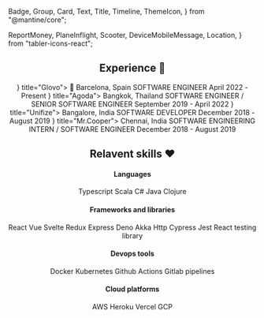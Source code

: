   Badge,
  Group,
  Card,
  Text,
  Title,
  Timeline,
  ThemeIcon,
} from "@mantine/core";

  ReportMoney,
  PlaneInflight,
  Scooter,
  DeviceMobileMessage,
  Location,
} from "tabler-icons-react";

<Header
  title="About Me"
  gradient={{ from: "white", to: "cyan", deg: 10 }}
  order={1}
/>

## Experience 🥷

<Timeline color="lime" active={0} bulletSize={30} lineWidth={1}>
  <Timeline.Item bullet={<Scooter size={24} />} title="Glovo">
    <Text color="dimmed" size="sm">
      📍 Barcelona, Spain
    </Text>
    <Text size="sm">SOFTWARE ENGINEER</Text>
    <Text size="xs" mt={4}>
      April 2022 - Present
    </Text>
  </Timeline.Item>
  <Timeline.Item bullet={<PlaneInflight size={24} />} title="Agoda">
    <Text color="dimmed" size="sm">
      Bangkok, Thailand
    </Text>
    <Text size="sm">SOFTWARE ENGINEER / SENIOR SOFTWARE ENGINEER</Text>
    <Text size="xs" mt={4}>
      September 2019 - April 2022
    </Text>
  </Timeline.Item>
  <Timeline.Item bullet={<DeviceMobileMessage size={24} />} title="Unifize">
    <Text color="dimmed" size="sm">
      Bangalore, India
    </Text>
    <Text size="sm">SOFTWARE DEVELOPER</Text>
    <Text size="xs" mt={4}>
      December 2018 - August 2019
    </Text>
  </Timeline.Item>
  <Timeline.Item bullet={<ReportMoney size={24} />} title="Mr.Cooper">
    <Text color="dimmed" size="sm">
      Chennai, India
    </Text>
    <Text size="sm">SOFTWARE ENGINEERING INTERN / SOFTWARE ENGINEER</Text>
    <Text size="xs" mt={4}>
      December 2018 - August 2019
    </Text>
  </Timeline.Item>
</Timeline>

## Relavent skills ❤️

#### Languages

<Group>
  <Badge variant="gradient" gradient={{ from: "indigo", to: "cyan" }}>
    Typescript
  </Badge>
  <Badge variant="gradient" gradient={{ from: "indigo", to: "cyan" }}>
    Scala
  </Badge>
  <Badge variant="gradient" gradient={{ from: "indigo", to: "cyan" }}>
    C#
  </Badge>
  <Badge variant="gradient" gradient={{ from: "indigo", to: "cyan" }}>
    Java
  </Badge>
  <Badge variant="gradient" gradient={{ from: "indigo", to: "cyan" }}>
    Clojure
  </Badge>
</Group>

#### Frameworks and libraries

<Group>
  <Badge variant="gradient" gradient={{ from: "teal", to: "blue", deg: 60 }}>
    React
  </Badge>
  <Badge variant="gradient" gradient={{ from: "teal", to: "blue", deg: 60 }}>
    Vue
  </Badge>
  <Badge variant="gradient" gradient={{ from: "teal", to: "blue", deg: 60 }}>
    Svelte
  </Badge>
  <Badge variant="gradient" gradient={{ from: "teal", to: "blue", deg: 60 }}>
    Redux
  </Badge>
  <Badge variant="gradient" gradient={{ from: "teal", to: "blue", deg: 60 }}>
    Express
  </Badge>
  <Badge variant="gradient" gradient={{ from: "teal", to: "blue", deg: 60 }}>
    Deno
  </Badge>
  <Badge variant="gradient" gradient={{ from: "teal", to: "blue", deg: 60 }}>
    Akka Http
  </Badge>
  <Badge variant="gradient" gradient={{ from: "teal", to: "blue", deg: 60 }}>
    Cypress
  </Badge>
  <Badge variant="gradient" gradient={{ from: "teal", to: "blue", deg: 60 }}>
    Jest
  </Badge>
  <Badge variant="gradient" gradient={{ from: "teal", to: "blue", deg: 60 }}>
    React testing library
  </Badge>
</Group>

#### Devops tools

<Group>
  <Badge variant="gradient" gradient={{ from: "teal", to: "lime", deg: 105 }}>
    Docker
  </Badge>
  <Badge variant="gradient" gradient={{ from: "teal", to: "lime", deg: 105 }}>
    Kubernetes
  </Badge>
  <Badge variant="gradient" gradient={{ from: "teal", to: "lime", deg: 105 }}>
    Github Actions
  </Badge>
  <Badge variant="gradient" gradient={{ from: "teal", to: "lime", deg: 105 }}>
    Gitlab pipelines
  </Badge>
</Group>

#### Cloud platforms

<Group>
  <Badge
    variant="gradient"
    gradient={{ from: "#ed6ea0", to: "#ec8c69", deg: 35 }}
  >
    AWS
  </Badge>
  <Badge
    variant="gradient"
    gradient={{ from: "#ed6ea0", to: "#ec8c69", deg: 35 }}
  >
    Heroku
  </Badge>
  <Badge
    variant="gradient"
    gradient={{ from: "#ed6ea0", to: "#ec8c69", deg: 35 }}
  >
    Vercel
  </Badge>
  <Badge
    variant="gradient"
    gradient={{ from: "#ed6ea0", to: "#ec8c69", deg: 35 }}
  >
    GCP
  </Badge>
</Group>
